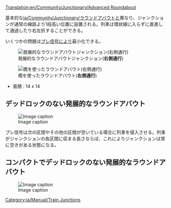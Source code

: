 [[Translation:en/Community/Junctionary/Advanced Roundabout]]

{{ja/Community/Junctionary/Navigation}}

基本的な[[ja/Community/Junctionary/ラウンドアバウト]]と異なり、ジャンクションが通常の線路より1段高い位置に設置される。列車は環状線に入らずに直進して通過したり右左折することができる。

いくつかの問題は[[ja/Manual/Signals#プレ信号|プレ信号]]により最小化できる。

[[File:en/Community/Junctionary/Advanced roundabout.png|center|frame|発展的なラウンドアバウトジャンクション('''右側通行''')]]

{{ja/Community/Junctionary/Junction Criteria|高価|2|1|0|3|1|0|1|0|1|1|2||故障した列車は全ての左折に影響する|
*北-東、南-西に移動する大量の列車を処理できる。
*左折する列車だけがラウンドアバウトを利用する。
'''Tips'''
*左折する列車がラウンドアバウト内を最高速度で通過するために、(場所は広く必要になるが)円を大きく作る。
*内側の円を反対向きに走行するように作れば(出口線路の向きと信号の向きを変えるだけで良い)、速度を犠牲に処理能力を向上させることができる。これはラウンドアバウトを大きく回る代わりにショートカットができるようになるためである。
*面積 : 16 x 16
}}

[[File:en/Community/Junctionary/Flying roundabout.png|center|frame|橋を使ったラウンドアバウト('''右側通行''')]]

*面積 : 14 x 14


== デッドロックのない発展的なラウンドアバウト ==

[[File:en/Community/Junctionary/4WayNoLock.png|Image caption]]

{{ja/Community/Junctionary/Junction Criteria|それなり|2|1|1|2|1|0|1|0|0|1|2||故障は1方向にのみ影響する (最悪の場合は、内側の円の2つの区間の間での故障で、3方向の左折をブロックする)|
メリット:
* 高容量
* 斜面は左折にのみ発生する (1回登って1回降りるのみ)
* 左折する際にほかのラインの余裕を作るためのバッファがある。
デメリット:
* 通過する場合の信号間距離が長い (4 または 5タイル)
* 左折する際の信号間距離が長い (7タイル)

* 面積 : 26 x 26
}}
プレ信号は次の区間やその他の区間が空いている場合に列車を侵入させる。列車がジャンクションの各区間に収まる長さならば、これによりジャンクションは常に空きがある状態になる。

== コンパクトでデッドロックのない発展的なラウンドアバウト ==

[[File:en/Community/Junctionary/4WayNoLockSmall.png|Image caption]]

{{ja/Community/Junctionary/Junction Criteria|それなり|3|1|1|2|1|0|1|0|0|1|2||B故障は1方向にのみ影響する (最悪の場合は、内側の円の2つの区間の間での故障で、全方向の左折をブロックする)|
メリット:
* 高容量
* 斜面は左折にのみ発生する (1回登って1回降りるのみ)
* 左折する際にほかのラインの余裕を作るためのバッファがある。

デメリット:
* 通過する場合の信号間距離が長い (4 または 5タイル)
* 左折する際の信号間距離が長い (7タイル)

* 面積 : 18 x 18
}}


[[Category:ja/Manual/Train Junctions]]